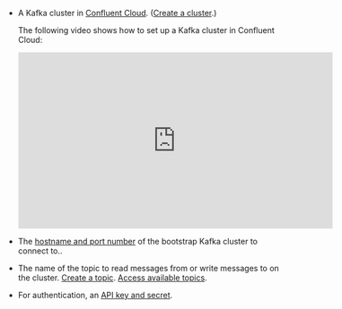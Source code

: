 - A Kafka cluster in [Confluent Cloud](https://www.confluent.io/confluent-cloud). 
  ([Create a cluster](https://docs.confluent.io/cloud/current/clusters/create-cluster.html#create-ak-clusters).)

  The following video shows how to set up a Kafka cluster in Confluent Cloud:

  <iframe
  width="560"
  height="315"
  src="https://www.youtube.com/embed/zcKJ96J4Xvk"
  title="YouTube video player"
  frameborder="0"
  allow="accelerometer; autoplay; clipboard-write; encrypted-media; gyroscope; picture-in-picture"
  allowfullscreen
  ></iframe>

- The [hostname and port number](https://docs.confluent.io/cloud/current/clusters/create-cluster.html#view-a-ak-cluster) of the bootstrap Kafka cluster to connect to..
- The name of the topic to read messages from or write messages to on the cluster. 
  [Create a topic](https://docs.confluent.io/cloud/current/client-apps/topics/index.html#create-topics). 
  [Access available topics](https://docs.confluent.io/cloud/current/client-apps/topics/index.html#create-topics).
- For authentication, an [API key and secret](https://docs.confluent.io/cloud/current/security/authenticate/workload-identities/service-accounts/api-keys/manage-api-keys.html#add-an-api-key).
